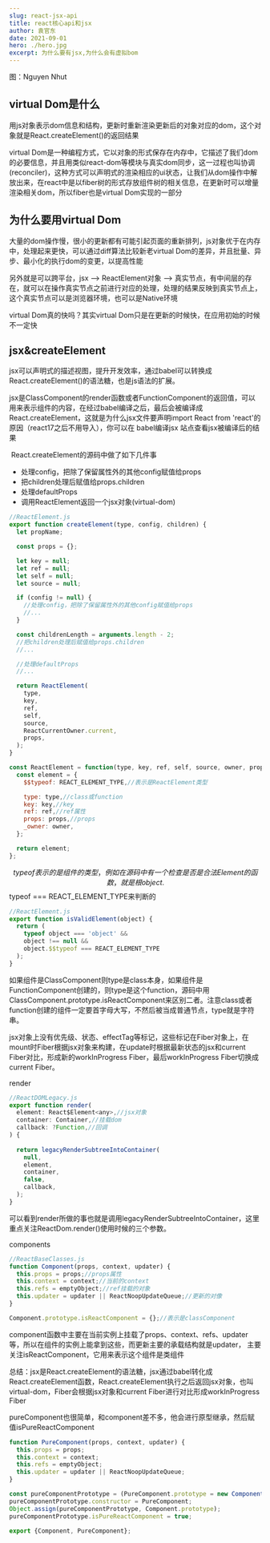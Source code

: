 ```yaml
---
slug: react-jsx-api
title: react核心api和jsx
author: 袁官东
date: 2021-09-01
hero: ./hero.jpg
excerpt: 为什么要有jsx,为什么会有虚拟bom
---
```

<div className={'img-desc'}>图：Nguyen Nhut</div>


## virtual Dom是什么

用js对象表示dom信息和结构，更新时重新渲染更新后的对象对应的dom，这个对象就是React.createElement()的返回结果

virtual Dom是一种编程方式，它以对象的形式保存在内存中，它描述了我们dom的必要信息，并且用类似react-dom等模块与真实dom同步，这一过程也叫协调(reconciler)，这种方式可以声明式的渲染相应的ui状态，让我们从dom操作中解放出来，在react中是以fiber树的形式存放组件树的相关信息，在更新时可以增量渲染相关dom，所以fiber也是virtual Dom实现的一部分

## 为什么要用virtual Dom
大量的dom操作慢，很小的更新都有可能引起页面的重新排列，js对象优于在内存中，处理起来更快，可以通过diff算法比较新老virtual Dom的差异，并且批量、异步、最小化的执行dom的变更，以提高性能

另外就是可以跨平台，jsx --> ReactElement对象 --> 真实节点，有中间层的存在，就可以在操作真实节点之前进行对应的处理，处理的结果反映到真实节点上，这个真实节点可以是浏览器环境，也可以是Native环境

virtual Dom真的快吗？其实virtual Dom只是在更新的时候快，在应用初始的时候不一定快


## jsx&createElement

jsx可以声明式的描述视图，提升开发效率，通过babel可以转换成React.createElement()的语法糖，也是js语法的扩展。

jsx是ClassComponent的render函数或者FunctionComponent的返回值，可以用来表示组件的内容，在经过babel编译之后，最后会被编译成React.createElement，这就是为什么jsx文件要声明import React from 'react'的原因（react17之后不用导入），你可以在 babel编译jsx 站点查看jsx被编译后的结果

​ React.createElement的源码中做了如下几件事

* 处理config，把除了保留属性外的其他config赋值给props
* 把children处理后赋值给props.children
* 处理defaultProps
* 调用ReactElement返回一个jsx对象(virtual-dom)


```jsx
//ReactElement.js
export function createElement(type, config, children) {
  let propName;

  const props = {};

  let key = null;
  let ref = null;
  let self = null;
  let source = null;

  if (config != null) {
    //处理config，把除了保留属性外的其他config赋值给props
    //...
  }

  const childrenLength = arguments.length - 2;
  //把children处理后赋值给props.children
  //...

  //处理defaultProps
  //...

  return ReactElement(
    type,
    key,
    ref,
    self,
    source,
    ReactCurrentOwner.current,
    props,
  );
}

const ReactElement = function(type, key, ref, self, source, owner, props) {
  const element = {
    $$typeof: REACT_ELEMENT_TYPE,//表示是ReactElement类型

    type: type,//class或function
    key: key,//key
    ref: ref,//ref属性
    props: props,//props
    _owner: owner,
  };

  return element;
};

```


$$typeof表示的是组件的类型，例如在源码中有一个检查是否是合法Element的函数，就是根object.$$typeof === REACT_ELEMENT_TYPE来判断的


```jsx
//ReactElement.js
export function isValidElement(object) {
  return (
    typeof object === 'object' &&
    object !== null &&
    object.$$typeof === REACT_ELEMENT_TYPE
  );
}
```

如果组件是ClassComponent则type是class本身，如果组件是FunctionComponent创建的，则type是这个function，源码中用ClassComponent.prototype.isReactComponent来区别二者。注意class或者function创建的组件一定要首字母大写，不然后被当成普通节点，type就是字符串。

jsx对象上没有优先级、状态、effectTag等标记，这些标记在Fiber对象上，在mount时Fiber根据jsx对象来构建，在update时根据最新状态的jsx和current Fiber对比，形成新的workInProgress Fiber，最后workInProgress Fiber切换成current Fiber。

render
```jsx
//ReactDOMLegacy.js
export function render(
  element: React$Element<any>,//jsx对象
  container: Container,//挂载dom
  callback: ?Function,//回调
) {
  
  return legacyRenderSubtreeIntoContainer(
    null,
    element,
    container,
    false,
    callback,
  );
}
```
可以看到render所做的事也就是调用legacyRenderSubtreeIntoContainer，这里重点关注ReactDom.render()使用时候的三个参数。

components

```jsx
//ReactBaseClasses.js
function Component(props, context, updater) {
  this.props = props;//props属性
  this.context = context;//当前的context
  this.refs = emptyObject;//ref挂载的对象
  this.updater = updater || ReactNoopUpdateQueue;//更新的对像
}

Component.prototype.isReactComponent = {};//表示是classComponent
```

component函数中主要在当前实例上挂载了props、context、refs、updater等，所以在组件的实例上能拿到这些，而更新主要的承载结构就是updater， 主要关注isReactComponent，它用来表示这个组件是类组件

总结：jsx是React.createElement的语法糖，jsx通过babel转化成React.createElement函数，React.createElement执行之后返回jsx对象，也叫virtual-dom，Fiber会根据jsx对象和current Fiber进行对比形成workInProgress Fiber

pureComponent也很简单，和component差不多，他会进行原型继承，然后赋值isPureReactComponent

```jsx
function PureComponent(props, context, updater) {
  this.props = props;
  this.context = context;
  this.refs = emptyObject;
  this.updater = updater || ReactNoopUpdateQueue;
}

const pureComponentPrototype = (PureComponent.prototype = new ComponentDummy());
pureComponentPrototype.constructor = PureComponent;
Object.assign(pureComponentPrototype, Component.prototype);
pureComponentPrototype.isPureReactComponent = true;

export {Component, PureComponent};
```